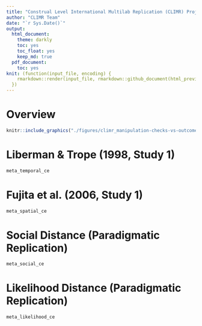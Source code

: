 ```yaml
---
title: "Construal Level International Multilab Replication (CLIMR) Project: Exploration of Manipulation Check Effect Sizes (Cause Sizes) vs. Outcome Effect Sizes"
author: "CLIMR Team"
date: "`r Sys.Date()`"
output:
  html_document:
    theme: darkly
    toc: yes
    toc_float: yes
    keep_md: true
  pdf_document:
    toc: yes
knit: (function(input_file, encoding) {
    rmarkdown::render(input_file, rmarkdown::github_document(html_preview = FALSE), encoding = encoding, output_dir = "./reports/")
  })
---
```


# Overview

```r
knitr::include_graphics("./figures/climr_manipulation-checks-vs-outcomes.png")
```

# Liberman & Trope (1998, Study 1)

```r
meta_temporal_ce
```

# Fujita et al. (2006, Study 1)

```r
meta_spatial_ce
```

# Social Distance (Paradigmatic Replication)

```r
meta_social_ce
```

# Likelihood Distance (Paradigmatic Replication)

```r
meta_likelihood_ce
```

